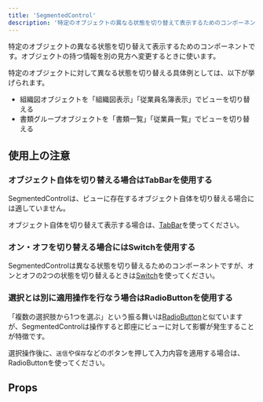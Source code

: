 ```yaml
---
title: 'SegmentedControl'
description: '特定のオブジェクトの異なる状態を切り替えて表示するためのコンポーネントです。'
---
```


特定のオブジェクトの異なる状態を切り替えて表示するためのコンポーネントです。オブジェクトの持つ情報を別の見方へ変更するときに使います。

特定のオブジェクトに対して異なる状態を切り替える具体例としては、以下が挙げられます。

* 組織図オブジェクトを「組織図表示」「従業員名簿表示」でビューを切り替える
* 書類グループオブジェクトを「書類一覧」「従業員一覧」でビューを切り替える

<ComponentStory name="SegmentedControl" />

## 使用上の注意

### オブジェクト自体を切り替える場合はTabBarを使用する
SegmentedControlは、ビューに存在するオブジェクト自体を切り替える場合には適していません。

オブジェクト自体を切り替えて表示する場合は、[TabBar](/products/components/tab-bar/)を使ってください。

### オン・オフを切り替える場合にはSwitchを使用する
SegmentedControlは異なる状態を切り替えるためのコンポーネントですが、オンとオフの2つの状態を切り替えるときは[Switch](/products/components/switch/)を使ってください。

### 選択とは別に適用操作を行なう場合はRadioButtonを使用する
「複数の選択肢から1つを選ぶ」という振る舞いは[RadioButton](/products/components/radio-button/)と似ていますが、SegmentedControlは操作すると即座にビューに対して影響が発生することが特徴です。

選択操作後に、`送信`や`保存`などのボタンを押して入力内容を適用する場合は、RadioButtonを使ってください。

## Props

<ComponentPropsTable name="SegmentedControl" />


